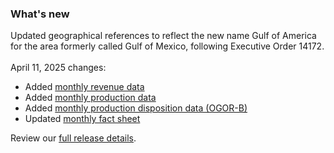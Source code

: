 ### What's new

Updated geographical references to reflect the new name Gulf of America for the area formerly called Gulf of Mexico, following Executive Order 14172.  
<br />
April 11, 2025 changes:
- Added [monthly revenue data](https://dev-nrrd.app.cloud.gov/downloads/revenue/)
- Added [monthly production data](https://dev-nrrd.app.cloud.gov/downloads/production-by-month/)
- Added [monthly production disposition data (OGOR-B)](https://dev-nrrd.app.cloud.gov/downloads/production-by-disposition/)
- Updated [monthly fact sheet](https://dev-nrrd.app.cloud.gov/fact-sheet)

Review our [full release details](https://github.com/ONRR/nrrd/releases).
